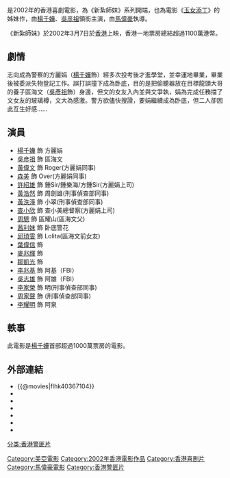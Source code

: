 {{Otheruses|新紮師妹系列|subject=《新紮師妹》系列的首部電影|other=整個《新紮師妹》系列}}
{{Infobox Film
| name               = 新紮師妹
| original_name      = ''{{lang|en|Love Undercover}}''
| image              = Love Undercover movie poster 2002.jpg
| caption            = 
| director           = [[馬偉豪|馬偉豪]] 
| producer           = [[江玉儀|江玉儀]]
| producer_2         = 周耀山、鄧慈慧
| writer             = [[馬偉豪|馬偉豪]]、[[陳詠燊|陳詠燊]]
| 統籌 = 麥啟光
| starring           = [[楊千嬅|楊千嬅]]<br>[[吳彦祖|吳彦祖]]<br>[[黃偉文|黃偉文]]<br>[[森美|森美]]<br>[[許紹雄|許紹雄]]<br>[[黃浩然_(演員)|黃浩然]]<br>[[黃泆潼|黃泆潼]]
| music              = [[羅堅|羅堅]]
| maintheme          = 〈男女關係科〉／楊千嬅
| editing            = [[張嘉輝|張嘉輝]]
| production_company = [[美亞電影製作有限公司|美亞電影製作有限公司]]<br>天下電影製作有限公司
| distributor        = 
| released           = {{HK}}：{{film date|2002|3|7}}
| rate               = II B
| runtime            = 102分鐘
| country            = {{香港電影產地}}
| language           = 粵語
| awards             = 
| budget             = 
| gross              = HK $11,080,475.00
| amg_id             = 1:290569
| imdb_id            = tt0367104
| preceded_by        = 
| followed_by        = [[新紮師妹2美麗任務|新紮師妹2美麗任務]]
| tw_name = 
| hk_name = 
| cn_name = 
}}

{{engname|《新紮師妹》|''Love Undercover''}}是2002年的香港喜劇電影，為《新紮師妹》系列開端，也為電影《[[玉女添丁|玉女添丁]]》的姊妹作，由[[楊千嬅|楊千嬅]]、[[吳彦祖|吳彦祖]]領銜主演，由[[馬偉豪|馬偉豪]]執導。

《新紮師妹》於2002年3月7日於[[香港|香港]]上映，香港一地票房總結超過1100萬港幣。

==劇情==
志向成為警察的方麗娟（[[楊千嬅|楊千嬅]]飾）經多次投考後才進學堂，並幸運地畢業，畢業後被委派失物登記工作。誤打誤撞下成為卧底，目的是把偷聽器放在目標龍頭大哥的養子區海文（[[吳彥祖|吳彥祖]]飾）身邊，但文的女友入內並與文爭執，娟為完成任務擋了文女友的玻璃樽，文大為感激。警方欲儘快搜證，要娟繼續成為卧底，但二人卻因此互生好感……

==演員==
*[[楊千嬅|楊千嬅]] 飾 方麗娟
*[[吳彦祖|吳彦祖]] 飾 區海文
*[[黃偉文|黃偉文]] 飾 Roger(方麗娟同事)
*[[森美|森美]] 飾 Over(方麗娟同事)
*[[許紹雄|許紹雄]] 飾 鍾Sir/鍾樂海/方鍾Sir(方麗娟上司)
*[[黃浩然_(演員)|黃浩然]] 飾 周劍雄(刑事偵查部同事)
*[[黃泆潼|黃泆潼]] 飾 小翠(刑事偵查部同事)
*[[查小欣|查小欣]] 飾 查小美總督察(方麗娟上司)
*[[周驄|周驄]] 飾 區耀山(區海文父)
*[[茜利妹|茜利妹]] 飾 卧底警花
*[[邱琦雯|邱琦雯]] 飾 Lolita(區海文前女友)
*[[葉偉信|葉偉信]] 飾 
*[[麥兆輝|麥兆輝]] 飾
*[[鄒凱光|鄒凱光]] 飾
*[[李兆基_(演員)|李兆基]] 飾 阿基（FBI）
*[[吳志雄|吳志雄]] 飾 阿雄（FBI）
*[[李家榮|李家榮]] 飾 明(刑事偵查部同事)
*[[周家聲|周家聲]] 飾 (刑事偵查部同事)
*[[李耀明|李耀明]] 飾 阿泉

==軼事==
此電影是[[楊千嬅|楊千嬅]]首部超過1000萬票房的電影。

==外部連結==
*{{@movies|flhk40367104}}
*{{douban}}
*{{Mtime|16153}}
*{{Amg movie|290569}}
*{{rotten-tomatoes|love_undercover}}
*{{hkmdb title|9854}}
*{{imdb title|0367104}}

{{新紮師妹系列}}
{{楊千嬅}}
{{烏甸尼遠東電影節最受觀眾歡迎獎}}
{{2000年代警匪／黑帮华语电影}}

[[Category:美亞電影|Category:美亞電影]]
[[Category:2002年香港電影作品|Category:2002年香港電影作品]]
[[Category:香港喜剧片|Category:香港喜剧片]]
[[Category:馬偉豪電影|Category:馬偉豪電影]]
[[分类:香港警匪片|分类:香港警匪片]]
[[Category:香港警匪片|Category:香港警匪片]]